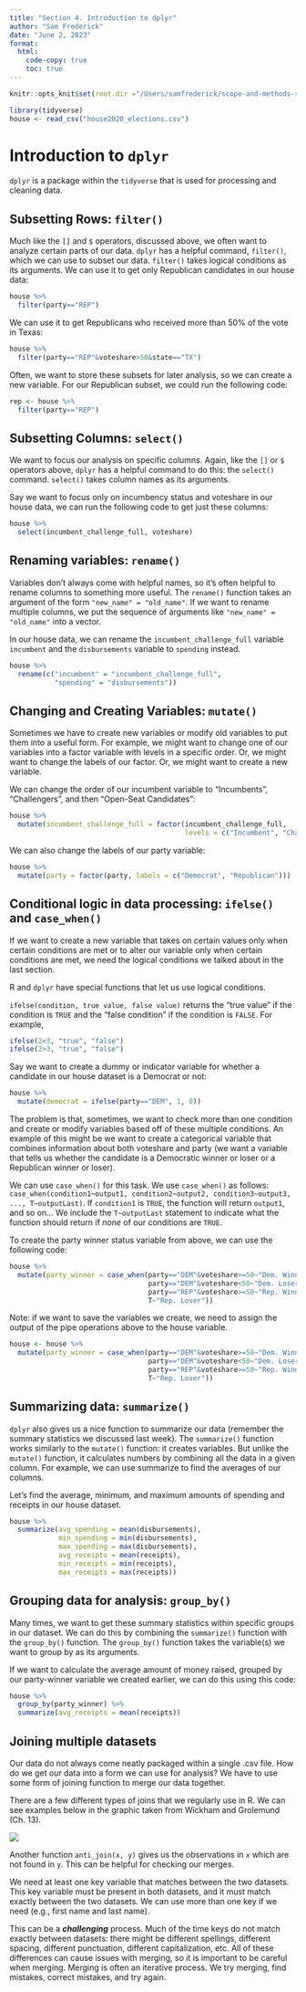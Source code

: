 ```yaml
---
title: "Section 4. Introduction to dplyr"
author: "Sam Frederick"
date: "June 2, 2023"
format: 
  html: 
    code-copy: true
    toc: true
---
```


```r
knitr::opts_knit$set(root.dir ="/Users/samfrederick/scope-and-methods-summer2023/")

```

```r
library(tidyverse)
house <- read_csv("house2020_elections.csv")
```

# Introduction to `dplyr`

`dplyr` is a package within the `tidyverse` that is used for processing and cleaning data. 

## Subsetting Rows: `filter()`

Much like the `[]` and `$` operators, discussed above, we often want to analyze certain parts of our data. `dplyr` has a helpful command, `filter()`, which we can use to subset our data. `filter()` takes logical conditions as its arguments. We can use it to get only Republican candidates in our house data: 

```r
house %>% 
  filter(party=="REP")
```

We can use it to get Republicans who received more than 50\% of the vote in Texas:

```r
house %>%
  filter(party=="REP"&voteshare>50&state=="TX")
```

Often, we want to store these subsets for later analysis, so we can create a new variable. For our Republican subset, we could run the following code:

```r
rep <- house %>% 
  filter(party=="REP")
```


## Subsetting Columns: `select()`

We want to focus our analysis on specific columns. Again, like the `[]` or `$` operators above, `dplyr` has a helpful command to do this: the `select()` command. `select()` takes column names as its arguments. 

Say we want to focus only on incumbency status and voteshare in our house data, we can run the following code to get just these columns:

```r
house %>% 
  select(incumbent_challenge_full, voteshare)
```

## Renaming variables: `rename()`

Variables don't always come with helpful names, so it's often helpful to rename columns to something more useful. The `rename()` function takes an argument of the form `"new_name" = "old_name"`. If we want to rename multiple columns, we put the sequence of arguments like `"new_name" = "old_name"` into a vector. 

In our house data, we can rename the `incumbent_challenge_full` variable `incumbent` and the `disbursements` variable to `spending` instead.

```r
house %>% 
  rename(c("incumbent" = "incumbent_challenge_full", 
           "spending" = "disbursements"))
```

## Changing and Creating Variables: `mutate()`

Sometimes we have to create new variables or modify old variables to put them into a useful form. For example, we might want to change one of our variables into a factor variable with levels in a specific order. Or, we might want to change the labels of our factor. Or, we might want to create a new variable. 

We can change the order of our incumbent variable to "Incumbents", "Challengers", and then "Open-Seat Candidates":

```r
house %>% 
  mutate(incumbent_challenge_full = factor(incumbent_challenge_full, 
                                           levels = c("Incumbent", "Challenger", "Open seat")))
```

We can also change the labels of our party variable:

```r
house %>%
  mutate(party = factor(party, labels = c("Democrat", "Republican")))
```

## Conditional logic in data processing: `ifelse()` and `case_when()`

If we want to create a new variable that takes on certain values only when certain conditions are met or to alter our variable only when certain conditions are met, we need the logical conditions we talked about in the last section. 

R and `dplyr` have special functions that let us use logical conditions. 

`ifelse(condition, true value, false value)` returns the "true value" if the condition is `TRUE` and the "false condition" if the condition is `FALSE`. For example, 

```r
ifelse(2<3, "true", "false")
ifelse(2>3, "true", "false")
```

Say we want to create a dummy or indicator variable for whether a candidate in our house dataset is a Democrat or not:

```r
house %>%
  mutate(democrat = ifelse(party=="DEM", 1, 0))
```

The problem is that, sometimes, we want to check more than one condition and create or modify variables based off of these multiple conditions. An example of this might be we want to create a categorical variable that combines information about both voteshare and party (we want a variable that tells us whether the candidate is a Democratic winner or loser or a Republican winner or loser). 

We can use `case_when()` for this task. We use `case_when()` as follows: `case_when(condition1~output1, condition2~output2, condition3~output3, ..., T~outputLast)`. If `condition1` is `TRUE`, the function will return `output1`, and so on... We include the `T~outputLast` statement to indicate what the function should return if *none* of our conditions are `TRUE`. 

To create the party winner status variable from above, we can use the following code:

```r
house %>%
  mutate(party_winner = case_when(party=="DEM"&voteshare>=50~"Dem. Winner", 
                                  party=="DEM"&voteshare<50~"Dem. Loser", 
                                  party=="REP"&voteshare>=50~"Rep. Winner", 
                                  T~"Rep. Loser"))
```

Note: if we want to save the variables we create, we need to assign the output of the pipe operations above to the house variable. 

```r
house <- house %>%
  mutate(party_winner = case_when(party=="DEM"&voteshare>=50~"Dem. Winner", 
                                  party=="DEM"&voteshare<50~"Dem. Loser", 
                                  party=="REP"&voteshare>=50~"Rep. Winner", 
                                  T~"Rep. Loser"))
```

## Summarizing data: `summarize()`

`dplyr` also gives us a nice function to summarize our data (remember the summary statistics we discussed last week). The `summarize()` function works similarly to the `mutate()` function: it creates variables. But unlike the `mutate()` function, it calculates numbers by combining all the data in a given column. For example, we can use summarize to find the averages of our columns. 

Let's find the average, minimum, and maximum amounts of spending and receipts in our house dataset. 

```r
house %>% 
  summarize(avg_spending = mean(disbursements), 
            min_spending = min(disbursements), 
            max_spending = max(disbursements), 
            avg_receipts = mean(receipts), 
            min_receipts = min(receipts), 
            max_receipts = max(receipts))
```


## Grouping data for analysis: `group_by()`

Many times, we want to get these summary statistics within specific groups in our dataset. We can do this by combining the `summarize()` function with the `group_by()` function. The `group_by()` function takes the variable(s) we want to group by as its arguments. 

If we want to calculate the average amount of money raised, grouped by our party-winner variable we created earlier, we can do this using this code:

```r
house %>% 
  group_by(party_winner) %>%
  summarize(avg_receipts = mean(receipts))
```

## Joining multiple datasets

Our data do not always come neatly packaged within a single .csv file. How do we get our data into a form we can use for analysis? We have to use some form of joining function to merge our data together. 

There are a few different types of joins that we regularly use in R. We can see examples below in the graphic taken from Wickham and Grolemund (Ch. 13). 

![](joins.png)

Another function `anti_join(x, y)` gives us the observations in `x` which are not found in `y`. This can be helpful for checking our merges. 

We need at least one key variable that matches between the two datasets. This key variable must be present in both datasets, and it must match exactly between the two datasets. We can use more than one key if we need (e.g., first name and last name). 

This can be a ***challenging*** process. Much of the time keys do not match exactly between datasets: there might be different spellings, different spacing, different punctuation, different capitalization, etc. All of these differences can cause issues with merging, so it is important to be careful when merging. Merging is often an iterative process. We try merging, find mistakes, correct mistakes, and try again. 


